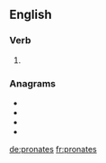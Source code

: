 ==English==

===Verb===
{{head|en|verb form}}

# {{en-third-person singular of|pronate}}

===Anagrams===
* {{l|en|near post}}
* {{l|en|operants}}
* {{l|en|Paterson}}
* {{l|en|tropanes}}

[[de:pronates]]
[[fr:pronates]]